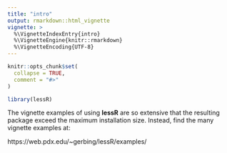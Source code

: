 ```yaml
---
title: "intro"
output: rmarkdown::html_vignette
vignette: >
  %\VignetteIndexEntry{intro}
  %\VignetteEngine{knitr::rmarkdown}
  %\VignetteEncoding{UTF-8}
---
```


```r
knitr::opts_chunk$set(
  collapse = TRUE,
  comment = "#>"
)
```

```r
library(lessR)
```

The vignette examples of using **lessR** are so extensive that the resulting package exceed the maximum installation size. Instead, find the many vignette examples at:

https://web.pdx.edu/~gerbing/lessR/examples/
